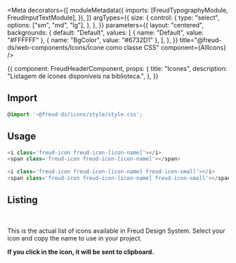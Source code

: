 


<Meta
  decorators={[
    moduleMetadata({
      imports: [FreudTypographyModule, FreudInputTextModule],
    }),
  ]}
  argTypes={{
    size: {
      control: {
        type: "select",
        options: ["sm", "md", "lg"],
      },
    },
  }}
  parameters={{
    layout: "centered",
    backgrounds: {
      default: "Default",
      values: [
        { name: "Default", value: "#FFFFFF" },
        { name: "BgColor", value: "#6732D1" },
      ],
    },
  }}
  title="@freud-ds/web-components/Icons/Ícone como classe CSS"
  component={AllIcons}
/>

<Story name="Storyname-hidden">
  {{
    component: FreudHeaderComponent,
    props: {
      title: "Icones",
      description: "Listagem de icones disponíveis na biblioteca.",
    },
  }}
</Story>

## <a id="importing"></a>Import

```ts
@import '~@freud-ds/icons/style/style.css';
```

## <a id="usage"></a>Usage

```ts
<i class='freud-icon freud-icon-[icon-name]'></i>
<span class='freud-icon freud-icon-[icon-name]'></span>
```

<Canvas>
  <Story story={Verificated} />
</Canvas>

```ts
<i class='freud-icon freud-icon-[icon-name] freud-icon-small'></i>
<span class='freud-icon freud-icon-[icon-name] freud-icon-small'></span>
```

<Canvas>
  <Story story={VerificatedSmall} />
</Canvas>

## <a id="list"></a>Listing

<br />

This is the actual list of icons available in Freud Design System. Select your icon and copy the name to use in your project.

**If you click in the icon, it will be sent to clipboard.**

<Canvas>
  <Story story={AllIcons} />
</Canvas>
